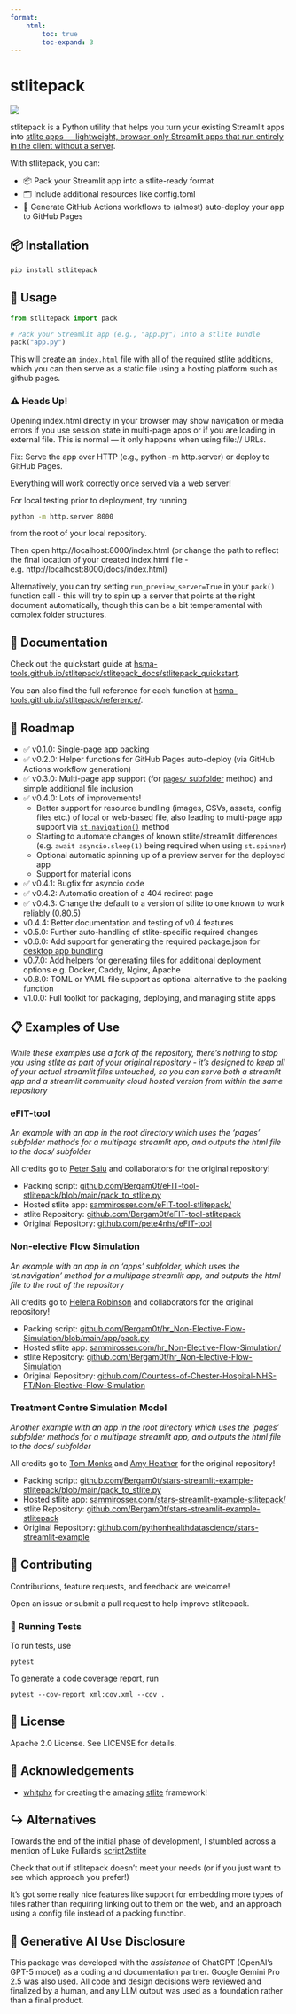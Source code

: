 ```yaml
---
format:
    html:
        toc: true
        toc-expand: 3
---
```


# stlitepack

[<img src="https://img.shields.io/pypi/v/stlitepack?label=pypi%20package">](https://pypi.org/project/stlitepack/)

stlitepack is a Python utility that helps you turn your existing Streamlit apps into [stlite apps — lightweight, browser-only Streamlit apps that run entirely in the client without a server](https://github.com/whitphx/stlite).

With stlitepack, you can:

- 📦 Pack your Streamlit app into a stlite-ready format
- 🗂️ Include additional resources like config.toml
- 🚀 Generate GitHub Actions workflows to (almost) auto-deploy your app to GitHub Pages

## 📦 Installation

```bash
pip install stlitepack
```

## 🚀 Usage

```python
from stlitepack import pack

# Pack your Streamlit app (e.g., "app.py") into a stlite bundle
pack("app.py")
```

This will create an `index.html` file with all of the required stlite additions, which you can then serve as a static file using a hosting platform such as github pages.


### ⚠️ Heads Up!
Opening index.html directly in your browser may show navigation or media errors if you use session state in multi-page apps or if you are loading in external file. This is normal — it only happens when using file:// URLs.

Fix: Serve the app over HTTP (e.g., python -m http.server) or deploy to GitHub Pages.

Everything will work correctly once served via a web server!

For local testing prior to deployment, try running

```bash
python -m http.server 8000
```

from the root of your local repository.

Then open http://localhost:8000/index.html
(or change the path to reflect the final location of your created index.html file - e.g. http://localhost:8000/docs/index.html)


Alternatively, you can try setting `run_preview_server=True` in your `pack()` function call - this will try to spin up a server that points at the right document automatically, though this can be a bit temperamental with complex folder structures.

## 📖 Documentation

Check out the quickstart guide at [hsma-tools.github.io/stlitepack/stlitepack_docs/stlitepack_quickstart](http://hsma-tools.github.io/stlitepack/stlitepack_docs/stlitepack_quickstart).

You can also find the full reference for each function at [hsma-tools.github.io/stlitepack/reference/](http://hsma-tools.github.io/stlitepack/reference/).

## 🔮 Roadmap

- ✅ v0.1.0: Single-page app packing
- ✅ v0.2.0: Helper functions for GitHub Pages auto-deploy (via GitHub Actions workflow generation)
- ✅ v0.3.0: Multi-page app support (for [`pages/` subfolder](https://webapps.hsma.co.uk/multipage.html#method-2-pages-subfolder) method) and simple additional file inclusion
- ✅ v0.4.0: Lots of improvements!
    - Better support for resource bundling (images, CSVs, assets, config files etc.) of local or web-based file, also leading to multi-page app support via [`st.navigation()`](https://webapps.hsma.co.uk/multipage.html#method-1-st.page-and-st.navigation) method
    - Starting to automate changes of known stlite/streamlit differences (e.g. `await asyncio.sleep(1)` being required when using `st.spinner`)
    - Optional automatic spinning up of a preview server for the deployed app
    - Support for material icons
- ✅ v0.4.1: Bugfix for asyncio code
- ✅ v0.4.2: Automatic creation of a 404 redirect page
- ✅ v0.4.3: Change the default to a version of stlite to one known to work reliably (0.80.5)
- v0.4.4: Better documentation and testing of v0.4 features
- v0.5.0: Further auto-handling of stlite-specific required changes
- v0.6.0: Add support for generating the required package.json for [desktop app bundling](https://github.com/whitphx/stlite/tree/main/packages/desktop)
- v0.7.0: Add helpers for generating files for additional deployment options e.g. Docker, Caddy, Nginx, Apache
- v0.8.0: TOML or YAML file support as optional alternative to the packing function
- v1.0.0: Full toolkit for packaging, deploying, and managing stlite apps

## 📋 Examples of Use

*While these examples use a fork of the repository, there's nothing to stop you using stlite as part of your original repository - it's designed to keep all of your actual streamlit files untouched, so you can serve both a streamlit app and a streamlit community cloud hosted version from within the same repository*

### eFIT-tool

*An example with an app in the root directory which uses the 'pages' subfolder methods for a multipage streamlit app, and outputs the html file to the docs/ subfolder*

All credits go to [Peter Saiu](https://github.com/pete4nhs) and collaborators for the original repository!

- Packing script: [github.com/Bergam0t/eFIT-tool-stlitepack/blob/main/pack_to_stlite.py](https://github.com/Bergam0t/eFIT-tool-stlitepack/blob/main/pack_to_stlite.py)
- Hosted stlite app: [sammirosser.com/eFIT-tool-stlitepack/](https://sammirosser.com/eFIT-tool-stlitepack/)
- stlite Repository: [github.com/Bergam0t/eFIT-tool-stlitepack](https://github.com/Bergam0t/eFIT-tool-stlitepack)
- Original Repository: [github.com/pete4nhs/eFIT-tool](https://github.com/pete4nhs/eFIT-tool)

### Non-elective Flow Simulation

*An example with an app in an 'apps' subfolder, which uses the 'st.navigation' method for a multipage streamlit app, and outputs the html file to the root of the repository*

All credits go to [Helena Robinson](https://github.com/helenajr) and collaborators for the original repository!

- Packing script: [github.com/Bergam0t/hr_Non-Elective-Flow-Simulation/blob/main/app/pack.py](https://github.com/Bergam0t/hr_Non-Elective-Flow-Simulation/blob/main/app/pack.py)
- Hosted stlite app: [sammirosser.com/hr_Non-Elective-Flow-Simulation/](https://sammirosser.com/hr_Non-Elective-Flow-Simulation/)
- stlite Repository: [github.com/Bergam0t/hr_Non-Elective-Flow-Simulation](https://github.com/Bergam0t/hr_Non-Elective-Flow-Simulation)
- Original Repository: [github.com/Countess-of-Chester-Hospital-NHS-FT/Non-Elective-Flow-Simulation](https://github.com/Countess-of-Chester-Hospital-NHS-FT/Non-Elective-Flow-Simulation)


### Treatment Centre Simulation Model

*Another example with an app in the root directory which uses the 'pages' subfolder methods for a multipage streamlit app, and outputs the html file to the docs/ subfolder*

All credits go to [Tom Monks](https://github.com/TomMonks) and [Amy Heather](https://github.com/amyheather) for the original repository!

- Packing script: [github.com/Bergam0t/stars-streamlit-example-stlitepack/blob/main/pack_to_stlite.py](https://github.com/Bergam0t/stars-streamlit-example-stlitepack/blob/main/pack_to_stlite.py)
- Hosted stlite app: [sammirosser.com/stars-streamlit-example-stlitepack/](https://sammirosser.com/stars-streamlit-example-stlitepack/)
- stlite Repository: [github.com/Bergam0t/stars-streamlit-example-stlitepack](https://github.com/Bergam0t/stars-streamlit-example-stlitepack)
- Original Repository: [github.com/pythonhealthdatascience/stars-streamlit-example](https://github.com/pythonhealthdatascience/stars-streamlit-example)

## 🤝 Contributing
Contributions, feature requests, and feedback are welcome!

Open an issue or submit a pull request to help improve stlitepack.

### 🧪 Running Tests

To run tests, use

`pytest`

To generate a code coverage report, run

`pytest --cov-report xml:cov.xml --cov .`

## 📜 License
Apache 2.0 License. See LICENSE for details.

## 🙏 Acknowledgements

- [whitphx](https://github.com/whitphx) for creating the amazing [stlite](https://github.com/whitphx/stlite) framework!

## ↪️ Alternatives

Towards the end of the initial phase of development, I stumbled across a mention of Luke Fullard's [script2stlite](https://github.com/LukeAFullard/script2stlite)

Check that out if stlitepack doesn't meet your needs (or if you just want to see which approach you prefer!)

It's got some really nice features like support for embedding more types of files rather than requiring linking out to them on the web, and an approach using a config file instead of a packing function.

## 🤖 Generative AI Use Disclosure

This package was developed with the *assistance* of ChatGPT (OpenAI’s GPT-5 model) as a coding and documentation partner. Google Gemini Pro 2.5 was also used.
All code and design decisions were reviewed and finalized by a human, and any LLM output was used as a foundation rather than a final product.
